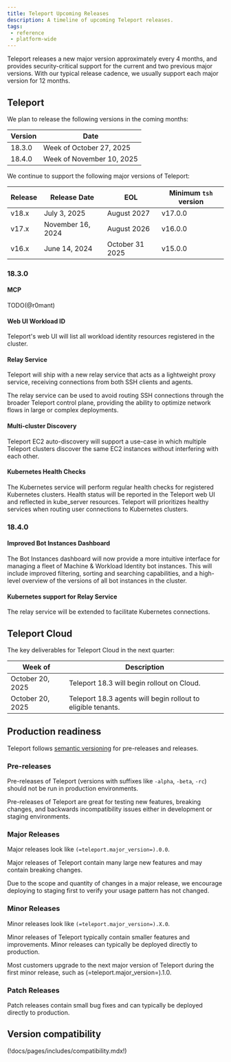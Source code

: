 ```yaml
---
title: Teleport Upcoming Releases
description: A timeline of upcoming Teleport releases.
tags:
 - reference
 - platform-wide
---
```


Teleport releases a new major version approximately every 4 months, and provides
security-critical support for the current and two previous major versions. With
our typical release cadence, we usually support each major version for 12
months.

## Teleport

We plan to release the following versions in the coming months:

| Version | Date                       |
|---------|----------------------------|
| 18.3.0  | Week of October 27, 2025   |
| 18.4.0  | Week of November 10, 2025  |

We continue to support the following major versions of Teleport:

| Release | Release Date      | EOL              | Minimum `tsh` version |
|---------|-------------------|------------------|-----------------------|
| v18.x   | July 3, 2025      | August 2027      | v17.0.0               |
| v17.x   | November 16, 2024 | August 2026      | v16.0.0               |
| v16.x   | June 14, 2024     | October 31 2025  | v15.0.0               |

### 18.3.0

#### MCP

TODO(@r0mant)

#### Web UI Workload ID

Teleport's web UI will list all workload identity resources registered in the cluster.

#### Relay Service

Teleport will ship with a new relay service that acts as a lightweight proxy service,
receiving connections from both SSH clients and agents. 

The relay service can be used to avoid routing SSH connections through the broader Teleport
control plane, providing the ability to optimize network flows in large or complex deployments.

#### Multi-cluster Discovery

Teleport EC2 auto-discovery will support a use-case in which multiple Teleport clusters
discover the same EC2 instances without interfering with each other.

#### Kubernetes Health Checks

The Kubernetes service will perform regular health checks for registered Kubernetes clusters. 
Health status will be reported in the Teleport web UI and reflected in kube_server resources.
Teleport will prioritizes healthy services when routing user connections to Kubernetes clusters.

### 18.4.0

#### Improved Bot Instances Dashboard

The Bot Instances dashboard will now provide a more intuitive interface
for managing a fleet of Machine & Workload Identity bot instances. This will
include improved filtering, sorting and searching capabilities, and a high-level
overview of the versions of all bot instances in the cluster.

#### Kubernetes support for Relay Service

The relay service will be extended to facilitate Kubernetes connections.

## Teleport Cloud

The key deliverables for Teleport Cloud in the next quarter:

| Week of            | Description                                                  |
|--------------------|--------------------------------------------------------------|
| October 20, 2025   | Teleport 18.3 will begin rollout on Cloud.                   |
| October 20, 2025   | Teleport 18.3 agents will begin rollout to eligible tenants. |

## Production readiness

Teleport follows [semantic versioning](https://semver.org) for pre-releases and
releases.

### Pre-releases

Pre-releases of Teleport (versions with suffixes like `-alpha`, `-beta`, `-rc`)
should not be run in production environments.

Pre-releases of Teleport are great for testing new features, breaking changes,
and backwards incompatibility issues either in development or staging
environments.

### Major Releases

Major releases look like `(=teleport.major_version=).0.0`.

Major releases of Teleport contain many large new features and may contain
breaking changes.

Due to the scope and quantity of changes in a major release, we encourage
deploying to staging first to verify your usage pattern has not changed.

### Minor Releases

Minor releases look like `(=teleport.major_version=).X.0`.

Minor releases of Teleport typically contain smaller features and improvements.
Minor releases can typically be deployed directly to production.

Most customers upgrade to the next major version of Teleport during the first
minor release, such as (=teleport.major_version=).1.0.

### Patch Releases

Patch releases contain small bug fixes and can typically be deployed directly
to production.

## Version compatibility

(!docs/pages/includes/compatibility.mdx!)
